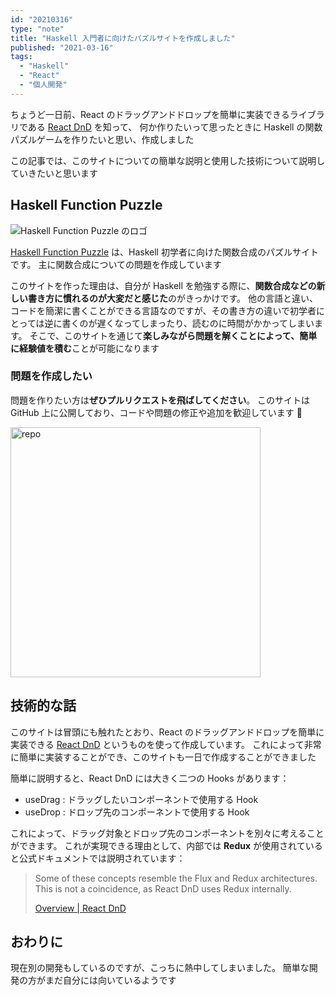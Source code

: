 ```yaml
---
id: "20210316"
type: "note"
title: "Haskell 入門者に向けたパズルサイトを作成しました"
published: "2021-03-16"
tags:
  - "Haskell"
  - "React"
  - "個人開発"
---
```


ちょうど一日前、React のドラッグアンドドロップを簡単に実装できるライブラリである [React DnD](https://react-dnd.github.io/react-dnd/about) を知って、
何か作りたいって思ったときに Haskell の関数パズルゲームを作りたいと思い、作成しました

この記事では、このサイトについての簡単な説明と使用した技術について説明していきたいと思います

## Haskell Function Puzzle

![Haskell Function Puzzle のロゴ](/img/writings/20210316/logo.png)

[Haskell Function Puzzle](https://haskell-function-puzzle.vercel.app/) は、Haskell 初学者に向けた関数合成のパズルサイトです。
主に関数合成についての問題を作成しています

このサイトを作った理由は、自分が Haskell を勉強する際に、**関数合成などの新しい書き方に慣れるのが大変だと感じた**のがきっかけです。
他の言語と違い、コードを簡潔に書くことができる言語なのですが、その書き方の違いで初学者にとっては逆に書くのが遅くなってしまったり、読むのに時間がかかってしまいます。
そこで、このサイトを通じて**楽しみながら問題を解くことによって、簡単に経験値を積む**ことが可能になります

### 問題を作成したい

問題を作りたい方は**ぜひプルリクエストを飛ばしてください**。
このサイトは GitHub 上に公開しており、コードや問題の修正や追加を歓迎しています 🎉

[<img src="/img/writings/20210316/github.png" alt="repo" width="400px" />](https://github.com/syakoo/haskell-function-puzzle)

## 技術的な話

このサイトは冒頭にも触れたとおり、React のドラッグアンドドロップを簡単に実装できる [React DnD](https://react-dnd.github.io/react-dnd/about) というものを使って作成しています。
これによって非常に簡単に実装することができ、このサイトも一日で作成することができました

簡単に説明すると、React DnD には大きく二つの Hooks があります：

- useDrag : ドラッグしたいコンポーネントで使用する Hook
- useDrop : ドロップ先のコンポーネントで使用する Hook

これによって、ドラッグ対象とドロップ先のコンポーネントを別々に考えることができます。
これが実現できる理由として、内部では **Redux** が使用されていると公式ドキュメントでは説明されています：

> Some of these concepts resemble the Flux and Redux architectures.
> This is not a coincidence, as React DnD uses Redux internally.
>
> [Overview | React DnD](https://react-dnd.github.io/react-dnd/docs/overview)

## おわりに

現在別の開発もしているのですが、こっちに熱中してしまいました。
簡単な開発の方がまだ自分には向いているようです
